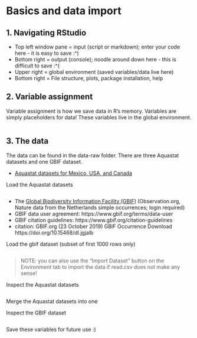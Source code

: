 # Basics and data import

## 1. Navigating RStudio
- Top left window pane = input (script or markdown); enter your code here - it is easy to save :^)  
- Bottom right = output (console); noodle around down here - this is difficult to save :^(  
- Upper right = global environment (saved variables/data live here)  
- Bottom right = File structure, plots, package installation, help  

## 2. Variable assignment

Variable assignment is how we save data in R's memory. Variables are simply placeholders for data! These variables live in the global environment.

```r



```

## 3. The data

The data can be found in the data-raw folder. There are three Aquastat datasets and one GBIF dataset.

- [Aquastat datasets for Mexico, USA, and Canada](http://www.fao.org/nr/water/aquastat/data/query/index.html?lang=en)  

Load the Aquastat datasets
```r



```

- The [Global Biodiversity Information Facility (GBIF)](https://www.gbif.org/occurrence/download?dataset_key=8a863029-f435-446a-821e-275f4f641165) (Observation.org, Nature data from the Netherlands simple occurrences; login required)
- GBIF data user agreement: https://www.gbif.org/terms/data-user  
- GBIF citation guidelines: https://www.gbif.org/citation-guidelines  
- citation: GBIF.org (23 October 2019) GBIF Occurrence Download   https://doi.org/10.15468/dl.jgjalb  

Load the gbif dataset (subset of first 1000 rows only)
```r



```

> NOTE: you can also use the "Import Dataset" button on the Environment tab to import the data if read.csv does not make any sense! 

Inspect the Aquastat datasets

```r


```

Merge the Aquastat datasets into one

Inspect the GBIF dataset

```r



```

Save these variables for future use :) 
```r



```

